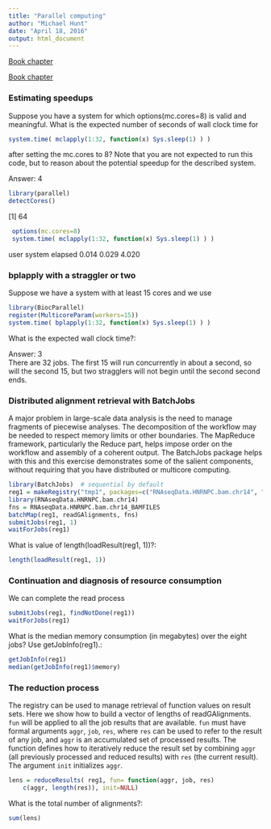 ```yaml
---
title: "Parallel computing"
author: "Michael Hunt"
date: "April 18, 2016"
output: html_document
---
```


[Book chapter](http://genomicsclass.github.io/book/pages/bioc2_parallel.html)

[Book chapter](http://genomicsclass.github.io/book/pages/bioc2_HPCami.html)

### Estimating speedups

Suppose you have a system for which options(mc.cores=8) is valid and meaningful.
What is the expected number of seconds of wall clock time for 

```r
system.time( mclapply(1:32, function(x) Sys.sleep(1) ) )
```
after setting the mc.cores to 8? Note that you are not expected to run this code, but to reason about the potential speedup for the described system.

Answer: 4

```r
library(parallel)
detectCores()
```
[1] 64

```r
 options(mc.cores=8)
 system.time( mclapply(1:32, function(x) Sys.sleep(1) ) )
```
   user  system elapsed
  0.014   0.029   4.020
  

### bplapply with a straggler or two

Suppose we have a system with at least 15 cores and we use

```r
library(BiocParallel)
register(MulticoreParam(workers=15))
system.time( bplapply(1:32, function(x) Sys.sleep(1) ) )
```
    
What is the expected wall clock time?:

Answer: 3  
There are 32 jobs. The first 15 will run concurrently in about a second, so will the second 15, but two stragglers will not begin until the second second ends.


### Distributed alignment retrieval with BatchJobs

A major problem in large-scale data analysis is the need to manage fragments of piecewise analyses. The decomposition of the workflow may be needed to respect memory limits or other boundaries. The MapReduce framework, particularly the Reduce part, helps impose order on the workflow and assembly of a coherent output. The BatchJobs package helps with this and this exercise demonstrates some of the salient components, without requiring that you have distributed or multicore computing.

```r
library(BatchJobs)  # sequential by default
reg1 = makeRegistry("tmp1", packages=c("RNAseqData.HNRNPC.bam.chr14", "GenomicAlignments", "Rsamtools"))
library(RNAseqData.HNRNPC.bam.chr14)
fns = RNAseqData.HNRNPC.bam.chr14_BAMFILES
batchMap(reg1, readGAlignments, fns)
submitJobs(reg1, 1)
waitForJobs(reg1)
```
  
What is value of length(loadResult(reg1, 1))?:

```r
length(loadResult(reg1, 1))
```

### Continuation and diagnosis of resource consumption

We can complete the read process

```r
submitJobs(reg1, findNotDone(reg1))
waitForJobs(reg1)
```
    
What is the median memory consumption (in megabytes) over the eight jobs? Use getJobInfo(reg1).:

```r
getJobInfo(reg1)
median(getJobInfo(reg1)$memory)
```

### The reduction process

The registry can be used to manage retrieval of function values on result sets. Here we show how to build a vector of lengths of readGAlignments. `fun` will be applied to all the job results that are available. `fun` must have formal arguments `aggr`, `job`, `res`, where `res` can be used to refer to the result of any job, and `aggr` is an accumulated set of processed results. The function defines how to iteratively reduce the result set by combining `aggr` (all previously processed and reduced results) with `res` (the current result). The argument `init` initializes `aggr`.

```r
lens = reduceResults( reg1, fun= function(aggr, job, res)
    c(aggr, length(res)), init=NULL)
``` 
What is the total number of alignments?:

```r
sum(lens)
```